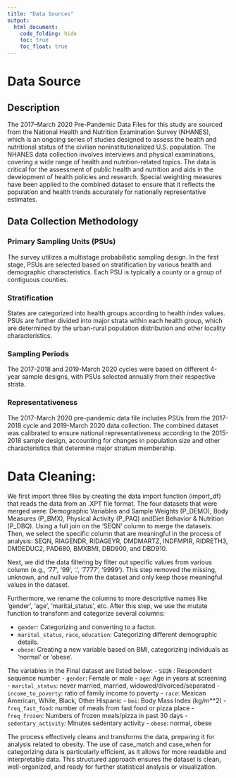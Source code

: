```yaml
---
title: "Data Sources"
output: 
  html_document:
    code_folding: hide
    toc: true
    toc_float: true
---
```


# Data Source
## Description
The 2017–March 2020 Pre-Pandemic Data Files for this study are sourced from the National Health and Nutrition Examination Survey (NHANES), which is an ongoing series of studies designed to assess the health and nutritional status of the civilian noninstitutionalized U.S. population. The NHANES data collection involves interviews and physical examinations, covering a wide range of health and nutrition-related topics. The data is critical for the assessment of public health and nutrition and aids in the development of health policies and research. Special weighting measures have been applied to the combined dataset to ensure that it reflects the population and health trends accurately for nationally representative estimates.

## Data Collection Methodology
### Primary Sampling Units (PSUs)
The survey utilizes a multistage probabilistic sampling design. In the first stage, PSUs are selected based on stratification by various health and demographic characteristics. Each PSU is typically a county or a group of contiguous counties.

### Stratification
States are categorized into health groups according to health index values. PSUs are further divided into major strata within each health group, which are determined by the urban-rural population distribution and other locality characteristics.

### Sampling Periods
The 2017-2018 and 2019-March 2020 cycles were based on different 4-year sample designs, with PSUs selected annually from their respective strata.

### Representativeness
The 2017-March 2020 pre-pandemic data file includes PSUs from the 2017-2018 cycle and 2019-March 2020 data collection. The combined dataset was calibrated to ensure national representativeness according to the 2015-2018 sample design, accounting for changes in population size and other characteristics that determine major stratum membership.

# Data Cleaning:
We first import three files by creating the data import function (import_df) that reads the data from an .XPT file format. The four datasets that were merged were: Demographic Variables and Sample Weights (P_DEMO), Body Measures (P_BMX), Physical Activity (P_PAQ) andDiet Behavior & Nutrition (P_DBQ). Using a full join on the ‘SEQN’ column to merge the datasets. Then, we select the specific column that are meaningful in the process of analysis: SEQN, RIAGENDR, RIDAGEYR, DMDMARTZ, INDFMPIR, RIDRETH3, DMDEDUC2, PAD680, BMXBMI, DBD900, and DBD910.

Next, we did the data filtering by filter out specific values from various column (e.g., '77', '99', '.', '7777', '9999'). This step removed the missing, unknown, and null value from the dataset and only keep those meaningful values in the dataset.

Furthermore, we rename the columns to more descriptive names like 'gender', 'age', 'marital_status', etc. After this step, we use the mutate function to transform and categorize several columns:

- `gender`: Categorizing and converting to a factor.
- `marital_status`, `race`, `education`: Categorizing different demographic details.
- `obese`: Creating a new variable based on BMI, categorizing individuals as 'normal' or 'obese'.

The variables in the Final dataset are listed below:
-  `SEQN` : Respondent sequence number
- `gender`: Female or male
- `age`: Age in years at screening
- `marital_status`: never married, married, widowed/divorced/separated
- `income_to_poverty`: ratio of family income to poverty
- `race`: Mexican American, White, Black, Other Hispanic
- `bmi`: Body Mass Index (kg/m**2)
- `freq_fast_food`: number of meals from fast food or pizza place
- `freq_frozen`: Numbers of frozen meals/pizza in past 30 days
- `sedentary_activity`: Minutes sedentary activity
- `obese`: normal, obese

The process effectively cleans and transforms the data, preparing it for analysis related to obesity. The use of case_match and case_when for categorizing data is particularly efficient, as it allows for more readable and interpretable data. This structured approach ensures the dataset is clean, well-organized, and ready for further statistical analysis or visualization.
